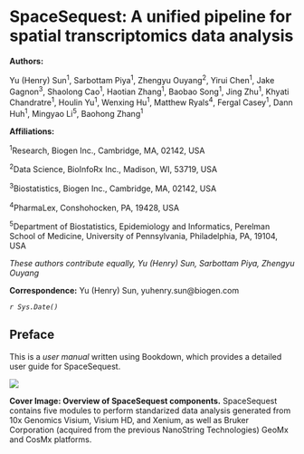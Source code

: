 # SpaceSequest: A unified pipeline for spatial transcriptomics data analysis {-}

**Authors:**

Yu (Henry) Sun^1^, Sarbottam Piya^1^, Zhengyu Ouyang^2^, Yirui Chen^1^, Jake Gagnon^3^, Shaolong Cao^1^, Haotian Zhang^1^, Baobao Song^1^, Jing Zhu^1^, Khyati Chandratre^1^, Houlin Yu^1^, Wenxing Hu^1^, Matthew Ryals^4^, Fergal Casey^1^, Dann Huh^1^, Mingyao Li^5^, Baohong Zhang^1^

**Affiliations:**

^1^Research, Biogen Inc., Cambridge, MA, 02142, USA

^2^Data Science, BioInfoRx Inc., Madison, WI, 53719, USA

^3^Biostatistics, Biogen Inc., Cambridge, MA, 02142, USA

^4^PharmaLex, Conshohocken, PA, 19428, USA

^5^Department of Biostatistics, Epidemiology and Informatics, Perelman School of Medicine, University of Pennsylvania, Philadelphia, PA, 19104, USA


_These authors contribute equally, Yu (Henry) Sun, Sarbottam Piya, Zhengyu Ouyang_

**Correspondence:** Yu (Henry) Sun, yuhenry.sun@biogen.com

_`r Sys.Date()`_

## Preface {-}
This is a *user manual* written using Bookdown, which provides a detailed user guide for SpaceSequest.

[![](https://interactivereport.github.io/SpaceSequest/images/CoverImage.png)](https://interactivereport.github.io/SpaceSequest/images/CoverImage.png){target="_blank"}

**Cover Image: Overview of SpaceSequest components.** SpaceSequest contains five modules to perform standarized data analysis generated from 10x Genomics Visium, Visium HD, and Xenium, as well as Bruker Corporation (acquired from the previous NanoString Technologies) GeoMx and CosMx platforms.
